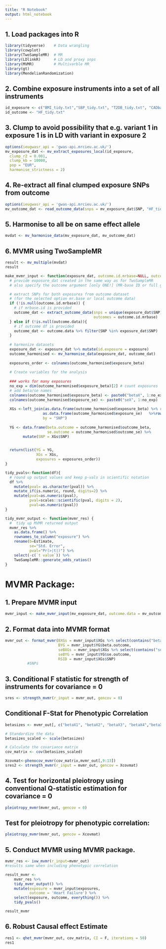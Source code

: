 ---
title: "R Notebook"
output: html_notebook
---

## 1. Load packages into R

```{r}
library(tidyverse)    # Data wrangling 
library(cowplot)
library(TwoSampleMR)  # MR 
library(LDlinkR)      # LD and proxy snps     
library(MVMR)         # Multivarble MR
library(gt)
library(MendelianRandomization)
```

## 2. Combine exposure instruments into a set of all instruments

```{r}
id_exposure <- c("BMI_tidy.txt","SBP_tidy.txt", "T2DB_tidy.txt", "CADbackup_tidy.txt","LDL_tidy.txt")
id_outcome <- "HF_tidy.txt"
```

## 3. Clump to avoid possibility that e.g. variant 1 in exposure 1 is in LD with variant in exposure 2

```{r}
options(ieugwasr_api = 'gwas-api.mrcieu.ac.uk/')
mv_exposure_dat <- mv_extract_exposures_local(id_exposure,
  clump_r2 = 0.001,
  clump_kb = 10000,
  pop = "EUR",
  harmonise_strictness = 2)
```

## 4. Re-extract all final clumped exposure SNPs from outcome

```{r}
options(ieugwasr_api = 'gwas-api.mrcieu.ac.uk/')
mv_outcome_dat <- read_outcome_data(snps = mv_exposure_dat$SNP, "HF_tidy.txt")


```

## 5. Harmonise to all be on same effect allele

```{r}
mvdat <- mv_harmonise_data(mv_exposure_dat, mv_outcome_dat)

```

## 6. MVMR using TwoSampleMR

```{r}
result <- mv_multiple(mvdat)
result
```

```{r}
make_mvmr_input <- function(exposure_dat, outcome.id.mrbase=NULL, outcome.data=NULL){
  # provide exposure_dat created in the same way as for TwoSampleMR 
  # also specify the outcome argument [only ONE!] (MR-base ID or full gwas data in .outcome format)

  # extract SNPs for both exposures from outcome dataset
  # (for the selected option mr.base or local outcome data)
  if (!is.null(outcome.id.mrbase)) {
    # if mrbase.id is provided
    outcome_dat <- extract_outcome_data(snps = unique(exposure_dat$SNP),
                                        outcomes = outcome.id.mrbase)
  } else if (!is.null(outcome.data)){
    # if outcome df is provided
    outcome_dat <- outcome.data %>% filter(SNP %in% exposure_dat$SNP)
  }
  
  # harmonize datasets
  exposure_dat <- exposure_dat %>% mutate(id.exposure = exposure)
  outcome_harmonised <- mv_harmonise_data(exposure_dat, outcome_dat)
  
  exposures_order <- colnames(outcome_harmonised$exposure_beta)
  
  # Create variables for the analysis 
  
  ### works for many exposures
  no_exp = dim(outcome_harmonised$exposure_beta)[2] # count exposures
  # add beta/se names
  colnames(outcome_harmonised$exposure_beta) <- paste0("betaX", 1:no_exp)
  colnames(outcome_harmonised$exposure_se) <- paste0("seX", 1:no_exp)
  
  XGs <-left_join(as.data.frame(outcome_harmonised$exposure_beta) %>% rownames_to_column('SNP'), 
                 as.data.frame(outcome_harmonised$exposure_se)   %>%rownames_to_column('SNP'), 
                 by = "SNP")
  
  YG <- data.frame(beta.outcome = outcome_harmonised$outcome_beta,
                   se.outcome = outcome_harmonised$outcome_se) %>% 
        mutate(SNP = XGs$SNP)

  
  return(list(YG = YG,
              XGs = XGs,
              exposures = exposures_order))
}

tidy_pvals<-function(df){
  # round up output values and keep p-vals in scientific notation
  df %>% 
    mutate(pval= as.character(pval)) %>% 
    mutate_if(is.numeric, round, digits=2) %>% 
    mutate(pval=as.numeric(pval),
           pval=scales::scientific(pval, digits = 2),
           pval=as.numeric(pval))
}

tidy_mvmr_output <- function(mvmr_res) {
  #  tidy up MVMR returned output
  mvmr_res %>%
    as.data.frame() %>% 
    rownames_to_column("exposure") %>% 
    rename(b=Estimate,
           se="Std. Error",
           pval="Pr(>|t|)") %>% 
    select(-c(`t value`)) %>% 
    TwoSampleMR::generate_odds_ratios()
}
```

# MVMR Package:

## 1. Prepare MVMR input

```{r}
mvmr_input <- make_mvmr_input(mv_exposure_dat, outcome.data = mv_outcome_dat)
```

## 2. Format data into MVMR format

```{r}
mvmr_out <- format_mvmr(BXGs = mvmr_input$XGs %>% select(contains("beta")),  # exposure betas
                        BYG = mvmr_input$YG$beta.outcome,                     # outcome beta
                        seBXGs = mvmr_input$XGs %>% select(contains("se")),  # exposure SE
                        seBYG = mvmr_input$YG$se.outcome,                     # outcome SE
                        RSID = mvmr_input$XGs$SNP) 
          #SNPs

```

## 3. Conditional F statistic for strength of instruments for covariance = 0

```{r}
sres <- strength_mvmr(r_input = mvmr_out, gencov = 0)
```

## Conditional F-Stat for Phenotypic Correlation

```{r}
betasizes <- mvmr_out[, c("betaX1", "betaX2", "betaX3", "betaX4","betaX5")]

# Standardize the data
betasizes_scaled <- scale(betasizes)

# Calculate the covariance matrix
cov_matrix <- cov(betasizes_scaled)


```

```{r}
Xcovmat<-phenocov_mvmr(cov_matrix,mvmr_out[,9:13])
sres2 <- strength_mvmr(r_input = mvmr_out, gencov = Xcovmat)

```

## **4. Test for horizontal pleiotropy using conventional Q-statistic estimation for covariance = 0**

```{r}
pleiotropy_mvmr(mvmr_out, gencov = 0)
```

## Test for pleiotropy for phenotypic correlation:

```{r}
pleiotropy_mvmr(mvmr_out, gencov = Xcovmat)
```

## 5. Conduct MVMR using MVMR package.

```{r}
mvmr_res <- ivw_mvmr(r_input=mvmr_out)
#results same when including phenotypic correlation

```

```{r}
result_mvmr <-
    mvmr_res %>% 
    tidy_mvmr_output() %>% 
    mutate(exposure = mvmr_input$exposures,
           outcome = 'Heart Failure') %>% 
    select(exposure, outcome, everything()) %>% 
    tidy_pvals()

result_mvmr
```

## 6. Robust Causal effect Estimate

```{r}
res1 <- qhet_mvmr(mvmr_out, cov_matrix, CI = F, iterations = 50)
res1
```
